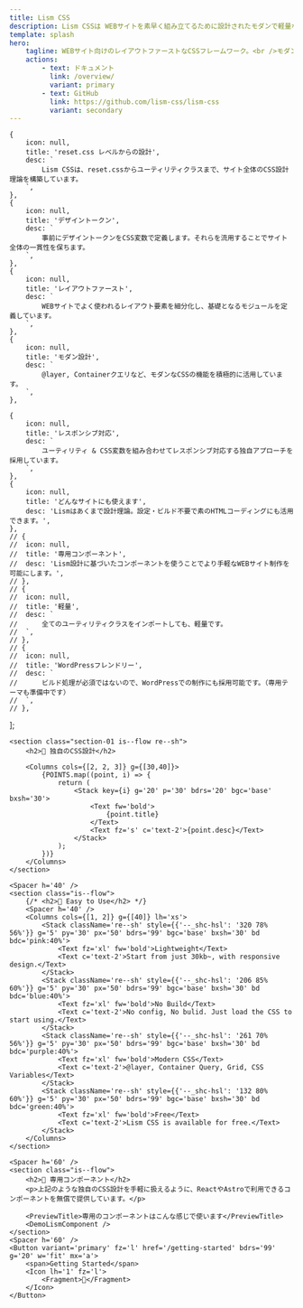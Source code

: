 ```yaml
---
title: Lism CSS
description: Lism CSSは WEBサイトを素早く組み立てるために設計されたモダンで軽量な無料のCSSフレームワークです。
template: splash
hero:
    tagline: WEBサイト向けのレイアウトファーストなCSSフレームワーク。<br />モダン・軽量・無料。設定不要で使えます。
    actions:
        - text: ドキュメント
          link: /overview/
          variant: primary
        - text: GitHub
          link: https://github.com/lism-css/lism-css
          variant: secondary
---
```



	{
		icon: null,
		title: 'reset.css レベルからの設計',
		desc: `
			Lism CSSは、reset.cssからユーティリティクラスまで、サイト全体のCSS設計理論を構築しています。
		`,
	},
	{
		icon: null,
		title: 'デザイントークン',
		desc: `
			事前にデザイントークンをCSS変数で定義します。それらを流用することでサイト全体の一貫性を保ちます。
		`,
	},
	{
		icon: null,
		title: 'レイアウトファースト',
		desc: `
			WEBサイトでよく使われるレイアウト要素を細分化し、基礎となるモジュールを定義しています。
		`,
	},
	{
		icon: null,
		title: 'モダン設計',
		desc: `
			@layer, Containerクエリなど、モダンなCSSの機能を積極的に活用しています。
		`,
	},

	{
		icon: null,
		title: 'レスポンシブ対応',
		desc: `
			ユーティリティ & CSS変数を組み合わせてレスポンシブ対応する独自アプローチを採用しています。
		`,
	},
	{
		icon: null,
		title: 'どんなサイトにも使えます',
		desc: 'Lismはあくまで設計理論。設定・ビルド不要で素のHTMLコーディングにも活用できます。',
	},
	// {
	// 	icon: null,
	// 	title: '専用コンポーネント',
	// 	desc: 'Lism設計に基づいたコンポーネントを使うことでより手軽なWEBサイト制作を可能にします。',
	// },
	// {
	// 	icon: null,
	// 	title: '軽量',
	// 	desc: `
	// 		全てのユーティリティクラスをインポートしても、軽量です。
	// 	`,
	// },
	// {
	// 	icon: null,
	// 	title: 'WordPressフレンドリー',
	// 	desc: `
	// 		ビルド処理が必須ではないので、WordPressでの制作にも採用可能です。（専用テーマも準備中です）
	// 	`,
	// },
];

<Container>

	
	<section class="section-01 is--flow re--sh">
		<h2>🎨 独自のCSS設計</h2>

		<Columns cols={[2, 2, 3]} g={[30,40]}>
			{POINTS.map((point, i) => {
				return (
					<Stack key={i} g='20' p='30' bdrs='20' bgc='base' bxsh='30'>
						<Text fw='bold'>
							{point.title}
						</Text>
						<Text fz='s' c='text-2'>{point.desc}</Text>
					</Stack>
				);
			})}
		</Columns>
	</section>

	<Spacer h='40' />
	<section class="is--flow">
		{/* <h2>🎨 Easy to Use</h2> */}
		<Spacer h='40' />
		<Columns cols={[1, 2]} g={[40]} lh='xs'>
			<Stack className='re--sh' style={{'--_shc-hsl': '320 78% 56%'}} g='5' py='30' px='50' bdrs='99' bgc='base' bxsh='30' bd bdc='pink:40%'>
				<Text fz='xl' fw='bold'>Lightweight</Text>
				<Text c='text-2'>Start from just 30kb~, with responsive design.</Text>
			</Stack>
			<Stack className='re--sh' style={{'--_shc-hsl': '206 85% 60%'}} g='5' py='30' px='50' bdrs='99' bgc='base' bxsh='30' bd bdc='blue:40%'>
				<Text fz='xl' fw='bold'>No Build</Text>
				<Text c='text-2'>No config, No bulid. Just load the CSS to start using.</Text>
			</Stack>
			<Stack className='re--sh' style={{'--_shc-hsl': '261 70% 56%'}} g='5' py='30' px='50' bdrs='99' bgc='base' bxsh='30' bd bdc='purple:40%'>
				<Text fz='xl' fw='bold'>Modern CSS</Text>
				<Text c='text-2'>@layer, Container Query, Grid, CSS Variables</Text>
			</Stack>
			<Stack className='re--sh' style={{'--_shc-hsl': '132 80% 60%'}} g='5' py='30' px='50' bdrs='99' bgc='base' bxsh='30' bd bdc='green:40%'>
				<Text fz='xl' fw='bold'>Free</Text>
				<Text c='text-2'>Lism CSS is available for free.</Text>
			</Stack>
		</Columns>
	</section>

	<Spacer h='60' />
	<section class="is--flow">
		<h2>🧰 専用コンポーネント</h2>
		<p>上記のような独自のCSS設計を手軽に扱えるように、ReactやAstroで利用できるコンポーネントを無償で提供しています。</p>

		<PreviewTitle>専用のコンポーネントはこんな感じで使います</PreviewTitle>
		<DemoLismComponent />
	</section>
	<Spacer h='60' />
	<Button variant='primary' fz='l' href='/getting-started' bdrs='99' g='20' w='fit' mx='a'>
		<span>Getting Started</span>
		<Icon lh='1' fz='l'>
			<Fragment>🚀</Fragment>
		</Icon>
	</Button>
</Container>
